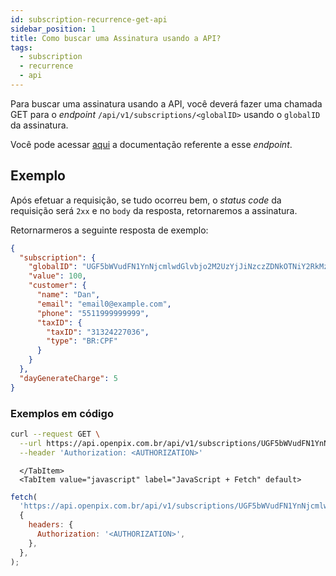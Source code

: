 ```yaml
---
id: subscription-recurrence-get-api
sidebar_position: 1
title: Como buscar uma Assinatura usando a API?
tags:
  - subscription
  - recurrence
  - api
---
```



Para buscar uma assinatura usando a API, você deverá fazer uma chamada GET para o _endpoint_ `/api/v1/subscriptions/<globalID>` usando o `globalID` da assinatura.

Você pode acessar [aqui](https://developers.openpix.com.br/api#tag/subscription/paths/~1api~1v1~1subscriptions~1%7Bid%7D/get) a documentação referente a esse _endpoint_.

## Exemplo

Após efetuar a requisição, se tudo ocorreu bem, o _status code_ da requisição será `2xx` e no `body` da resposta, retornaremos a assinatura.

Retornarmeros a seguinte resposta de exemplo:

```json
{
  "subscription": {
    "globalID": "UGF5bWVudFN1YnNjcmlwdGlvbjo2M2UzYjJiNzczZDNkOTNiY2RkMzI5OTM=",
    "value": 100,
    "customer": {
      "name": "Dan",
      "email": "email0@example.com",
      "phone": "5511999999999",
      "taxID": {
        "taxID": "31324227036",
        "type": "BR:CPF"
      }
    }
  },
  "dayGenerateCharge": 5
}
```

### Exemplos em código

<Tabs>
  <TabItem value="shell-curl" label="Shell + cURL" default>

```sh
curl --request GET \
  --url https://api.openpix.com.br/api/v1/subscriptions/UGF5bWVudFN1YnNjcmlwdGlvbjo2M2UzYjJiNzczZDNkOTNiY2RkMzI5OTM= \
  --header 'Authorization: <AUTHORIZATION>'
```

```mdx-code-block
  </TabItem>
  <TabItem value="javascript" label="JavaScript + Fetch" default>
```

```js
fetch(
  'https://api.openpix.com.br/api/v1/subscriptions/UGF5bWVudFN1YnNjcmlwdGlvbjo2M2UzYjJiNzczZDNkOTNiY2RkMzI5OTM=',
  {
    headers: {
      Authorization: '<AUTHORIZATION>',
    },
  },
);
```

  </TabItem>
</Tabs>
